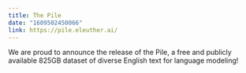 ```yaml
---
title: The Pile
date: "1609502450066"
link: https://pile.eleuther.ai/
---
```

We are proud to announce the release of the Pile, a free and publicly available 825GB dataset of diverse English text for language modeling!